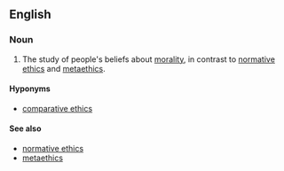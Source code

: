 ==English==
{{wikipedia}}

===Noun===
{{en-noun|sg=[[descriptive]] [[ethics]]|-}}

# {{ethics}} The study of people's beliefs about [[morality]], in contrast to [[normative ethics]] and [[metaethics]].

====Hyponyms====
* [[comparative ethics]]

====See also====
* [[normative ethics]]
* [[metaethics]]